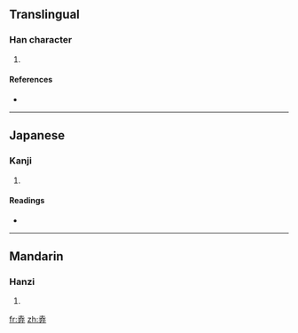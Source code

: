 ==Translingual==

===Han character===
{{Han char|rn=55|rad=廾|as=05|sn=8|four=|canj=土戈廿 (GIT)}}

# {{defn|Han|sort=廾05}}

====References====
* {{Han ref|kx=0354.070|dkj=09605|dj=0669.090|hdz=10516.030|uh=5F06|ud=24326}}

----

==Japanese==

===Kanji===
{{ja-kanji|grade=|rs=廾05}}

# {{defn|Japanese|sort=廾05}}

====Readings====
* {{ja-readings|on=[[きょ]] (kyo), [[こ]] (ko)|kun=[[おさめる]] (osameru), [[しまいこむ]] (shimaikomu)}}

----

==Mandarin==

===Hanzi===
{{cmn-hanzi|pin=[[jǔ]] ([[ju3]])|wg=chü<sup>3</sup>}}

# {{defn|Mandarin|sort=廾05}}

[[fr:弆]]
[[zh:弆]]